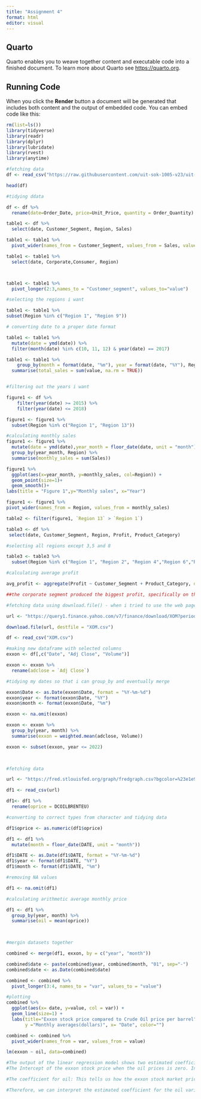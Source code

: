 ---
title: "Assignment 4"
format: html
editor: visual
---

## Quarto

Quarto enables you to weave together content and executable code into a finished document. To learn more about Quarto see <https://quarto.org>.

## Running Code

When you click the **Render** button a document will be generated that includes both content and the output of embedded code. You can embed code like this:

```{r}
rm(list=ls()) 
library(tidyverse)
library(readr)
library(dplyr)
library(lubridate)
library(rvest)
library(anytime)
```

```{r}
#fetching data
df <- read_csv("https://raw.githubusercontent.com/uit-sok-1005-v23/uit-sok-1005-v23.github.io/main/storedata.csv")

head(df)
```

```{r}

#tidying ddata

df <- df %>%
  rename(date=Order_Date, price=Unit_Price, quantity = Order_Quantity)

table1 <- df %>%
  select(date, Customer_Segment, Region, Sales)

table1 <- table1 %>%
  pivot_wider(names_from = Customer_Segment, values_from = Sales, values_fn = sum)

table1 <- table1 %>%
  select(date, Corporate,Consumer, Region)



table1 <- table1 %>%
  pivot_longer(2:3,names_to = "Customer_segment", values_to="value")

#selecting the regions i want

table1 <- table1 %>%
subset(Region %in% c("Region 1", "Region 9"))

# converting date to a proper date format

table1 <- table1 %>% 
  mutate(date = ymd(date)) %>% 
  filter(month(date) %in% c(10, 11, 12) & year(date) == 2017) 

table1 <- table1 %>%
    group_by(month = format(date, "%m"), year = format(date, "%Y"), Region,Customer_segment) %>%
  summarise(total_sales = sum(value, na.rm = TRUE))


#filtering out the years i want

figure1 <- df %>%
    filter(year(date) >= 2015) %>%
    filter(year(date) <= 2018)

figure1 <- figure1 %>%
  subset(Region %in% c("Region 1", "Region 13"))

#calculating monthly sales
figure1 <- figure1 %>%
  mutate(date = ymd(date),year_month = floor_date(date, unit = "month")) %>% 
  group_by(year_month, Region) %>% 
  summarise(monthly_sales = sum(Sales))

figure1 %>%
  ggplot(aes(x=year_month, y=monthly_sales, col=Region)) +
  geom_point(size=1)+
  geom_smooth()+
labs(title = "Figure 1",y="Monthly sales", x="Year")
```

```{r}
figure1 <- figure1 %>%
pivot_wider(names_from = Region, values_from = monthly_sales)

table2 <- filter(figure1, `Region 13` > `Region 1`)

table3 <- df %>%
 select(date, Customer_Segment, Region, Profit, Product_Category)

#selecting all regions except 3,5 and 8

table3 <- table3 %>%
  subset(Region %in% c("Region 1", "Region 2", "Region 4","Region 6","Region 7","Region 9","Region 10","Region 11","Region 12","Region 13"))

#calculating average profit

avg_profit <- aggregate(Profit ~ Customer_Segment + Product_Category, data = table3, mean)

##the corporate segment produced the biggest profit, specifically on the technology category
```

```{r}
#fetching data using download.file() - when i tried to use the web page, my data stopped at 2013, no matter what i did. I couldnt figure out another way to do this

url <- "https://query1.finance.yahoo.com/v7/finance/download/XOM?period1=1262563200&period2=1680652800&interval=1d&events=history&includeAdjustedClose=true"

download.file(url, destfile = "XOM.csv")

df <- read_csv("XOM.csv")

#making new dataframe with selected columns
exxon <- df[,c("Date", "Adj Close", "Volume")]

exxon <- exxon %>%
  rename(adclose = `Adj Close`)

#tidying my dates so that i can group_by and eventually merge

exxon$Date <- as.Date(exxon$Date, format = "%Y-%m-%d")
exxon$year <- format(exxon$Date, "%Y")
exxon$month <- format(exxon$Date, "%m")

exxon <- na.omit(exxon)

exxon <- exxon %>%
  group_by(year, month) %>%
  summarise(exxon = weighted.mean(adclose, Volume))

exxon <- subset(exxon, year <= 2022)

  
```

```{r}

#fetching data

url <- "https://fred.stlouisfed.org/graph/fredgraph.csv?bgcolor=%23e1e9f0&chart_type=line&drp=0&fo=open%20sans&graph_bgcolor=%23ffffff&height=450&mode=fred&recession_bars=off&txtcolor=%23444444&ts=12&tts=12&width=1318&nt=0&thu=0&trc=0&show_legend=yes&show_axis_titles=yes&show_tooltip=yes&id=DCOILBRENTEU&scale=left&cosd=2010-01-04&coed=2022-12-31&line_color=%234572a7&link_values=false&line_style=solid&mark_type=none&mw=3&lw=2&ost=-99999&oet=99999&mma=0&fml=a&fq=Daily&fam=avg&fgst=lin&fgsnd=2020-02-01&line_index=1&transformation=lin&vintage_date=2023-04-05&revision_date=2023-04-05&nd=1987-05-20"

df1 <- read_csv(url)

df1<- df1 %>%
  rename(oprice = DCOILBRENTEU)

#converting to correct types from character and tidying data

df1$oprice <- as.numeric(df1$oprice)

df1 <- df1 %>%
  mutate(month = floor_date(DATE, unit = "month"))

df1$DATE <- as.Date(df1$DATE, format = "%Y-%m-%d")
df1$year <- format(df1$DATE, "%Y")
df1$month <- format(df1$DATE, "%m")

#removing NA values

df1 <- na.omit(df1)

#calculating arithmetic average monthly price

df1 <- df1 %>%
  group_by(year, month) %>%
  summarise(oil = mean(oprice))

  
```

```{r}

#mergin datasets together

combined <- merge(df1, exxon, by = c("year", "month"))

combined$date <- paste(combined$year, combined$month, "01", sep="-")
combined$date <- as.Date(combined$date)

combined <- combined %>%
  pivot_longer(3:4, names_to = "var", values_to = "value")

#plotting 
combined %>% 
  ggplot(aes(x= date, y=value, col = var)) +
  geom_line(size=1) +
  labs(title="Exxon stock price compared to Crude Oil price per barrel",
       y ="Monthly averages(dollars)", x= "Date", color="") 

```

```{r}
combined <- combined %>%
  pivot_wider(names_from = var, values_from = value)

lm(exxon ~ oil, data=combined)

#The output of the linear regression model shows two estimated coefficients:
#The Intercept of the exxon stock price when the oil prices is zero. In this case, the intercept is 48.1373.

#The coefficient for oil: This tells us how the exxon stock market price changes for each unit increase in oil prices. In this case, the coefficient is 0.1282, which means that for each one dollar increase in oil prices, the exxon stock market price is expected to increase by 0.1282 dollars, on average.

#Therefore, we can interpret the estimated coefficient for the oil variable as a measure of the relationship between oil prices and exxon stock market prices. Specifically, it indicates the expected change in exxon stock market prices for each unit increase in oil prices, while holding all other factors constant.

```

```{r}

```
